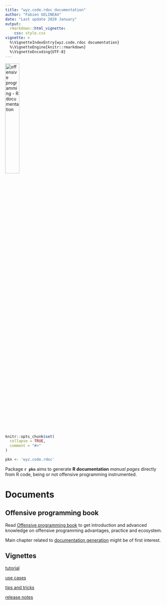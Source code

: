 ```yaml
---
title: "wyz.code.rdoc documentation"
author: "Fabien GELINEAU"
date: "Last update 2020 January"
output: 
  rmarkdown::html_vignette:
    css: style.css
vignette: >
  %\VignetteIndexEntry{wyz.code.rdoc documentation}
  %\VignetteEngine{knitr::rmarkdown}
  %\VignetteEncoding{UTF-8}
---
```


<link rel="stylesheet" href="style.css">

<img src='images/rdoc-hex.png' alt='offensive programming - R documentation' style='width:30%'/>

```r
knitr::opts_chunk$set(
  collapse = TRUE,
  comment = "#>"
)
```

```r
pkn <- 'wyz.code.rdoc'
```

Package **`r pkn`** aims to generate **R documentation** <cite class='comment'>manual pages</cite> directly from
R code, being or not offensive programming instrumented. 


# Documents 

## Offensive programming book

Read [Offensive programming book](https://neonira.github.io/offensiveProgrammingBook/) to get introduction and advanced knowledge on offensive programming advantages, practice and ecosystem. 

Main chapter related to [documentation generation](https://neonira.github.io/offensiveProgrammingBook_v1.2.1/generating-r-documentation.html) might be of first interest. 

## Vignettes

[tutorial](tutorial.html)

[use cases](use-cases.html)

[tips and tricks](tips-and-tricks.html)

[release notes](release-notes.html)





